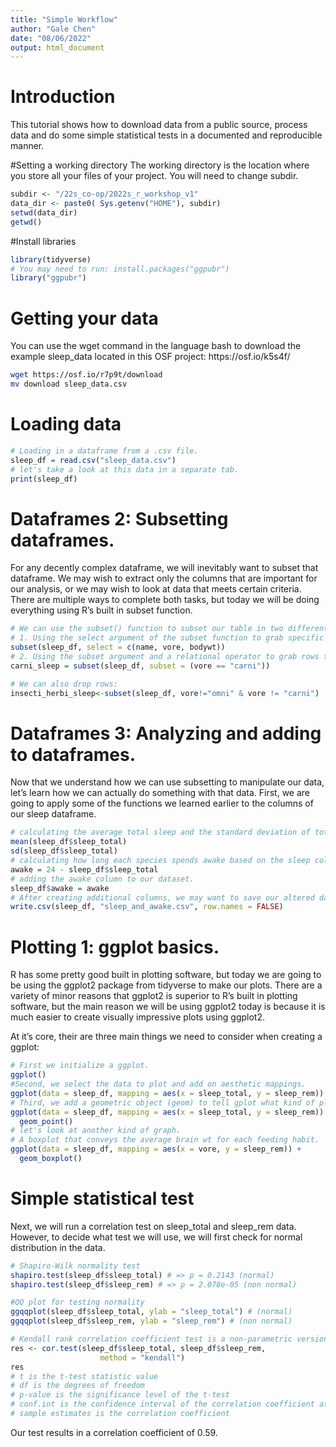```yaml
---
title: "Simple Workflow"
author: "Gale Chen"
date: "08/06/2022"
output: html_document
---
```


# Introduction
This tutorial shows how to download data from a public source, process data and do some simple statistical tests in a documented and reproducible manner.

#Setting a working directory
The working directory is the location where you store all your files of your project. You will need to change subdir.
```r
subdir <- "/22s_co-op/2022s_r_workshop_v1"
data_dir <- paste0( Sys.getenv("HOME"), subdir)
setwd(data_dir)
getwd()
```
#Install libraries
```r
library(tidyverse)
# You may need to run: install.packages("ggpubr")
library("ggpubr")
```

# Getting your data
You can use the wget command in the language bash to download the example sleep_data located in this OSF project: https://osf.io/k5s4f/
```bash
wget https://osf.io/r7p9t/download
mv download sleep_data.csv
```
# Loading data
```r
# Loading in a dataframe from a .csv file. 
sleep_df = read.csv("sleep_data.csv")
# let's take a look at this data in a separate tab. 
print(sleep_df)
```

# Dataframes 2: Subsetting dataframes. 
For any decently complex dataframe, we will inevitably want to subset that dataframe. We may wish to extract only the columns that are important for our analysis, or we may wish to look at data that meets certain criteria. There are multiple ways to complete both tasks, but today we will be doing everything using R's built in subset function. 

```r
# We can use the subset() function to subset our table in two different ways:
# 1. Using the select argument of the subset function to grab specific columns from the dataframe. 
subset(sleep_df, select = c(name, vore, bodywt))
# 2. Using the subset argument and a relational operator to grab rows that meet a specific criteria.  
carni_sleep = subset(sleep_df, subset = (vore == "carni"))

# We can also drop rows:
insecti_herbi_sleep<-subset(sleep_df, vore!="omni" & vore != "carni")
```

# Dataframes 3: Analyzing and adding to dataframes.   
Now that we understand how we can use subsetting to manipulate our data, let's learn how we can actually do something with that data. First, we are going to apply some of the functions we learned earlier to the columns of our sleep dataframe. 

```r
# calculating the average total sleep and the standard deviation of total sleep across different species.
mean(sleep_df$sleep_total)
sd(sleep_df$sleep_total)
# calculating how long each species spends awake based on the sleep column. 
awake = 24 - sleep_df$sleep_total
# adding the awake column to our dataset. 
sleep_df$awake = awake
# After creating additional columns, we may want to save our altered dataframe to file using write.csv. 
write.csv(sleep_df, "sleep_and_awake.csv", row.names = FALSE)
```

# Plotting 1: ggplot basics. 
R has some pretty good built in plotting software, but today we are going to be using the ggplot2 package from tidyverse to make our plots. There are a variety of minor reasons that ggplot2 is superior to R's built in plotting software, but the main reason we will be using ggplot2 today is because it is much easier to create visually impressive plots using ggplot2. 

At it's core, their are three main things we need to consider when creating a ggplot:
```r
# First we initialize a ggplot. 
ggplot()
#Second, we select the data to plot and add on aesthetic mappings. 
ggplot(data = sleep_df, mapping = aes(x = sleep_total, y = sleep_rem))
# Third, we add a geometric object (geom) to tell gplot what kind of plot to make.
ggplot(data = sleep_df, mapping = aes(x = sleep_total, y = sleep_rem)) + 
  geom_point()
# let's look at another kind of graph. 
# A boxplot that conveys the average brain wt for each feeding habit. 
ggplot(data = sleep_df, mapping = aes(x = vore, y = sleep_rem)) + 
  geom_boxplot()

```

# Simple statistical test
Next, we will run a correlation test on sleep_total and sleep_rem data. However, to decide what test we will use, we will first check for normal distribution in the data.
```r
# Shapiro-Wilk normality test
shapiro.test(sleep_df$sleep_total) # => p = 0.2143 (normal)
shapiro.test(sleep_df$sleep_rem) # => p = 2.078e-05 (non normal)

#QQ plot for testing normality
ggqqplot(sleep_df$sleep_total, ylab = "sleep_total") # (normal)
ggqqplot(sleep_df$sleep_rem, ylab = "sleep_rem") # (non normal)

# Kendall rank correlation coefficient test is a non-parametric version of Pearson correlation
res <- cor.test(sleep_df$sleep_total, sleep_df$sleep_rem, 
                    method = "kendall")
res
# t is the t-test statistic value
# df is the degrees of freedom
# p-value is the significance level of the t-test
# conf.int is the confidence interval of the correlation coefficient at 95%
# sample estimates is the correlation coefficient
```
Our test results in a correlation coefficient of 0.59.